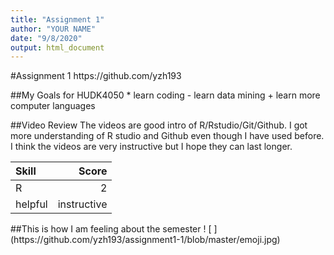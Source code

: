 ```yaml
---
title: "Assignment 1"
author: "YOUR NAME"
date: "9/8/2020"
output: html_document
---
```

#Assignment 1
https://github.com/yzh193

##My Goals for HUDK4050
* learn coding
- learn data mining
+ learn more computer languages

##Video Review
The videos are good intro of R/Rstudio/Git/Github. I got more understanding of R studio and Github even though I have used before. I think the videos are very instructive but I hope they can last longer.

|   Skill  |    Score    | 
|  :------ |    -----:   |
|     R    |      2      | 
|  helpful | instructive | 


##This is how I am feeling about the semester
! [ ] (https://github.com/yzh193/assignment1-1/blob/master/emoji.jpg)